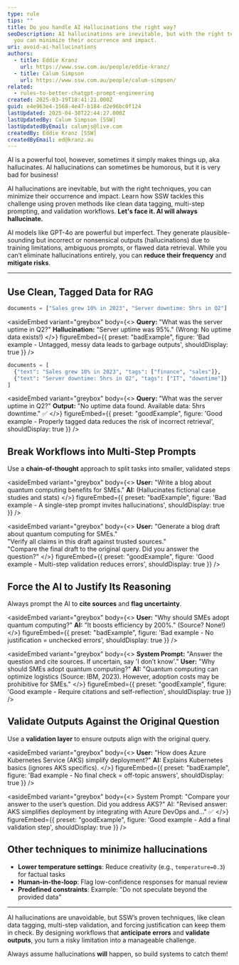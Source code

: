 ```yaml
---
type: rule
tips: ""
title: Do you handle AI Hallucinations the right way?
seoDescription: AI hallucinations are inevitable, but with the right techniques,
  you can minimize their occurrence and impact.
uri: avoid-ai-hallucinations
authors:
  - title: Eddie Kranz
    url: https://www.ssw.com.au/people/eddie-kranz/
  - title: Calum Simpson
    url: https://www.ssw.com.au/people/calum-simpson/
related:
  - rules-to-better-chatgpt-prompt-engineering
created: 2025-03-19T18:41:21.000Z
guid: e4e963e4-1568-4e47-b184-d2e96bc0f124
lastUpdated: 2025-04-30T22:44:27.000Z
lastUpdatedBy: Calum Simpson [SSW]
lastUpdatedByEmail: calumjs@live.com
createdBy: Eddie Kranz [SSW]
createdByEmail: ed@kranz.au
---
```

AI is a powerful tool, however, sometimes it simply makes things up, aka hallucinates. AI hallucinations can sometimes be humorous, but it is very bad for business!

AI hallucinations are inevitable, but with the right techniques, you can minimize their occurrence and impact. Learn how SSW tackles this challenge using proven methods like clean data tagging, multi-step prompting, and validation workflows.
**Let's face it. AI will always hallucinate.**

AI models like GPT-4o are powerful but imperfect. They generate plausible-sounding but incorrect or nonsensical outputs (hallucinations) due to training limitations, ambiguous prompts, or flawed data retrieval. While you can’t eliminate hallucinations entirely, you can **reduce their frequency** and **mitigate risks**.

---

## Use Clean, Tagged Data for RAG

```python
documents = ["Sales grew 10% in 2023", "Server downtime: 5hrs in Q2"]
```

<asideEmbed
  variant="greybox"
  body={<>
    **Query:** "What was the server uptime in Q2?"
**Hallucination:** "Server uptime was 95%." (Wrong: No uptime data exists!)
  </>}
  figureEmbed={{
    preset: "badExample",
    figure: 'Bad example - Untagged, messy data leads to garbage outputs',
    shouldDisplay: true
  }}
/>

```python
documents = [
  {"text": "Sales grew 10% in 2023", "tags": ["finance", "sales"]},
  {"text": "Server downtime: 5hrs in Q2", "tags": ["IT", "downtime"]}
]
```

<asideEmbed
  variant="greybox"
  body={<>
    **Query:** "What was the server uptime in Q2?"
**Output:** "No uptime data found. Available data: 5hrs downtime." ✅
  </>}
  figureEmbed={{
    preset: "goodExample",
    figure: 'Good example - Properly tagged data reduces the risk of incorrect retrieval',
    shouldDisplay: true
  }}
/>

## Break Workflows into Multi-Step Prompts

Use a **chain-of-thought** approach to split tasks into smaller, validated steps

<asideEmbed
  variant="greybox"
  body={<>
    **User:** "Write a blog about quantum computing benefits for SMEs."
**AI:** (Hallucinates fictional case studies and stats)
  </>}
  figureEmbed={{
    preset: "badExample",
    figure: 'Bad example - A single-step prompt invites hallucinations',
    shouldDisplay: true
  }}
/>

<asideEmbed
  variant="greybox"
  body={<>
    **User:** "Generate a blog draft about quantum computing for SMEs."\
"Verify all claims in this draft against trusted sources."\
"Compare the final draft to the original query. Did you answer the question?"
  </>}
  figureEmbed={{
    preset: "goodExample",
    figure: 'Good example - Multi-step validation reduces errors',
    shouldDisplay: true
  }}
/>

## Force the AI to Justify Its Reasoning

Always prompt the AI to **cite sources** and **flag uncertainty**.

<asideEmbed
  variant="greybox"
  body={<>
    **User:** "Why should SMEs adopt quantum computing?"
**AI:** "It boosts efficiency by 200%." (Source? None!)
  </>}
  figureEmbed={{
    preset: "badExample",
    figure: 'Bad example - No justification = unchecked errors',
    shouldDisplay: true
  }}
/>

<asideEmbed
  variant="greybox"
  body={<>
    **System Prompt:** "Answer the question and cite sources. If uncertain, say 'I don’t know'."
**User:** "Why should SMEs adopt quantum computing?"
**AI:** "Quantum computing can optimize logistics (Source: IBM, 2023). However, adoption costs may be prohibitive for SMEs."
  </>}
  figureEmbed={{
    preset: "goodExample",
    figure: 'Good example - Require citations and self-reflection',
    shouldDisplay: true
  }}
/>

## Validate Outputs Against the Original Question

Use a **validation layer** to ensure outputs align with the original query.

<asideEmbed
  variant="greybox"
  body={<>
    **User:** "How does Azure Kubernetes Service (AKS) simplify deployment?"
**AI:** Explains Kubernetes basics (ignores AKS specifics).
  </>}
  figureEmbed={{
    preset: "badExample",
    figure: 'Bad example - No final check = off-topic answers',
    shouldDisplay: true
  }}
/>

<asideEmbed
  variant="greybox"
  body={<>
    System Prompt: "Compare your answer to the user’s question. Did you address AKS?"
AI: "Revised answer: AKS simplifies deployment by integrating with Azure DevOps and..." ✅
  </>}
  figureEmbed={{
    preset: "goodExample",
    figure: 'Good example - Add a final validation step',
    shouldDisplay: true
  }}
/>

## Other techniques to minimize hallucinations

* **Lower temperature settings**: Reduce creativity (e.g., `temperature=0.3`) for factual tasks
* **Human-in-the-loop**: Flag low-confidence responses for manual review
* **Predefined constraints**: Example: "Do not speculate beyond the provided data"

---

AI hallucinations are unavoidable, but SSW’s proven techniques, like clean data tagging, multi-step validation, and forcing justification can keep them in check. By designing workflows that **anticipate errors** and **validate outputs**, you turn a risky limitation into a manageable challenge.

Always assume hallucinations **will** happen, so build systems to catch them!
